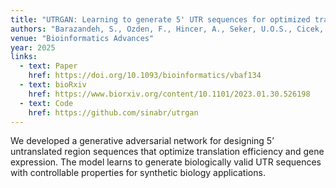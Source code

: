 ```yaml
---
title: "UTRGAN: Learning to generate 5' UTR sequences for optimized translation efficiency"
authors: "Barazandeh, S., Ozden, F., Hincer, A., Seker, U.O.S., Cicek, A.E."
venue: "Bioinformatics Advances"
year: 2025
links:
  - text: Paper
    href: https://doi.org/10.1093/bioinformatics/vbaf134
  - text: bioRxiv
    href: https://www.biorxiv.org/content/10.1101/2023.01.30.526198
  - text: Code
    href: https://github.com/sinabr/utrgan
---
```


We developed a generative adversarial network for designing 5' untranslated region sequences that optimize translation efficiency and gene expression. The model learns to generate biologically valid UTR sequences with controllable properties for synthetic biology applications.